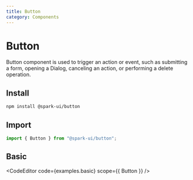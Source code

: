 ```yaml
---
title: Button
category: Components
---
```



# Button

Button component is used to trigger an action or event, such as submitting a form, opening a Dialog, canceling an action, or performing a delete operation.

## Install

```sh
npm install @spark-ui/button
```

## Import

```js
import { Button } from "@spark-ui/button";
```

## Basic

<CodeEditor code={examples.basic} scope={{ Button }} />
